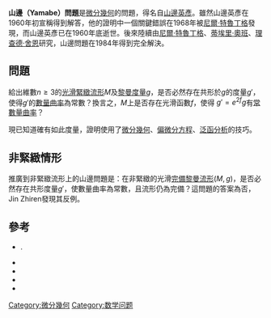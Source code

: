 '''山邊（Yamabe）問題'''是[[微分幾何|微分幾何]]的問題，得名自[[山邊英彥|山邊英彥]]。雖然山邊英彥在1960年初宣稱得到解答，他的證明中一個關鍵錯誤在1968年被[[尼爾·特魯丁格|尼爾·特魯丁格]]發現，而山邊英彥已在1960年底逝世。後來陸續由[[尼爾·特魯丁格|尼爾·特魯丁格]]、[[蒂埃里·奧班|蒂埃里·奧班]]、[[理查德·舍恩|理查德·舍恩]]研究，山邊問題在1984年得到完全解決。

==問題==
給出維數<math>n \ge 3</math>的[[光滑|光滑]][[緊緻|緊緻]][[流形|流形]]<math>M</math>及[[黎曼度量|黎曼度量]]<math>g</math>，是否必然存在共形於<math>g</math>的度量<math>g'</math>，使得<math>g'</math>的[[數量曲率|數量曲率]]為常數？換言之，<math>M</math>上是否存在光滑函數<math>f</math>，使得 <math>g' = e^{2f}g</math>有[[常曲率|常數量曲率]]？

現已知道確有如此度量，證明使用了[[微分幾何|微分幾何]]、[[偏微分方程|偏微分方程]]、[[泛函分析|泛函分析]]的技巧。

==非緊緻情形==
推廣到非緊緻流形上的山邊問題是：在非緊緻的光滑[[完備|完備]][[黎曼流形|黎曼流形]]<math>(M,g)</math>，是否必然存在共形度量<math>g'</math>，使數量曲率為常數，且流形仍為完備？這問題的答案為否，Jin Zhiren發現其反例。

== 參考 ==
*{{citation|first1=J.|last1=Lee|first2=T.|last2=Parker|url=http://www.ams.org/bull/1987-17-01/S0273-0979-1987-15514-5/|title=The Yamabe problem|journal=Bulletin of the American Mathematical Society|volume=17|pages=37–81|year=1987}}.
*{{Citation | last1=Trudinger | first1=Neil S. | author1-link=Neil Trudinger | title=Remarks concerning the conformal deformation of Riemannian structures on compact manifolds | url=http://www.numdam.org/item?id=ASNSP_1968_3_22_2_265_0 | mr=0240748 | year=1968 | journal=Ann. Scuola Norm. Sup. Pisa (3) | volume=22 | pages=265–274 | accessdate=2013-09-01 | archive-date=2012-10-27 | archive-url=https://web.archive.org/web/20121027162007/http://www.numdam.org/item?id=ASNSP_1968_3_22_2_265_0 | dead-url=no }}
*{{Citation | last1=Yamabe | first1=Hidehiko | title=On a deformation of Riemannian structures on compact manifolds | url=http://projecteuclid.org/euclid.ojm/1200689814 | mr=0125546 | year=1960 | journal=Osaka Journal of Mathematics | issn=0030-6126 | volume=12 | pages=21–37 | accessdate=2013-09-01 | archive-date=2016-02-03 | archive-url=https://web.archive.org/web/20160203070431/http://projecteuclid.org/euclid.ojm/1200689814 | dead-url=no }}
*{{Citation | last1=Jin | first1=Zhiren | title=Partial differential equations (Tianjin, 1986) | publisher=[[Springer-Verlag|Springer-Verlag]] | location=Berlin, New York | series=Lecture Notes in Math. | doi=10.1007/BFb0082927 | mr=1032773 | year=1988 | volume=1306 | chapter=A counterexample to the Yamabe problem for complete noncompact manifolds | pages=93–101}}
*{{cite journal |author=鄭日新 |title=Rick Schoen, Yamabe 問題與正質量定理 |journal=數學傳播 |volume=24 |issue=4 |pages=63-67 |id= |url=http://w3.math.sinica.edu.tw/math_media/d244/24408.pdf |date=2000年12月 |access-date=2013-09-01 |archive-date=2016-03-04 |archive-url=https://web.archive.org/web/20160304113955/http://w3.math.sinica.edu.tw/math_media/d244/24408.pdf |dead-url=no }}
[[Category:微分幾何|Category:微分幾何]]
[[Category:数学问题|Category:数学问题]]